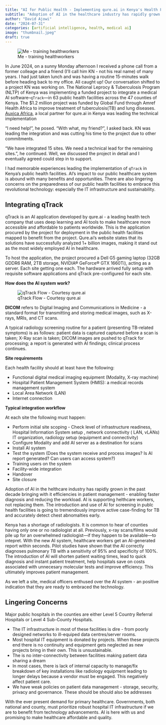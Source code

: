 ```yaml
---
title: "AI for Public Health - Implementing qure.ai in Kenya's Health Facilities"
subtitle: "Adoption of AI in the healthcare industry has rapidly grown in the past decade bringing with it efficiency in patient management - enabling faster diagnosis and reducing the workload. AI is supporting helthcare workers, not replacing them. "
author: "David Ajowi"
date: "2024-07-31"
categories: [artificial intelligence, health, medical ai]
image: "thumbnail.jpeg"
draft: true
---
```


![Me - training healthworkers](thumbnail.jpeg "Me - training healthworkers")

In June 2024, on a sunny Monday afternoon I received a phone call from a former colleage and a friend (I'll call him KN - not his real name)  of many years. I had just taken lunch and was having a routine 15-minutes walk before heading back to my office. All caught up! Our conversation shifted to a project KN was working on. The National Leprocy & Tuberculosis Program (NLTP) of Kenya was implementing a funded project to integrate a medical AI software--`qTrack`---in 63 public health facilities across the 47 counties of Kenya. The $1.2 million project was funded by Global Fund through Amref Health Africa to improve treatment of tuberculosis(TB) and lung diseases. [Auxica Africa](https://auxicaafrica.co.ke),  a local partner for qure.ai in Kenya was leading the technical implementation

"I need help!", he posed. "With what, my friend?", I asked back. KN was leading the integration and was cutting his time to the project due to other commitments.

"We have integrated 15 sites. We need a technical lead for the remaining sites.", he continued. Well, we discussed the project in detail and I eventually agreed could step in to support.

I had memorable experiences leading the implementation of `qTrack` in Kenya's public health facilities. AI's impact to our public healthcare system is abound with many benefits and opportunities. There are also lingering concerns on the preparedness of our public health facilities to embrace this revolutional technology: especially the IT infrastructure and sustainability.

## Integrating qTrack

qTrack is an AI application developed by qure.ai - a leading health tech company that uses deep learning and AI tools to make healthcare more accessible and affordable to patients worldwide. This is the application procured by the project for deployment in the public health facilities mapped to benefit from the project. Qure.ai's website states that its solutions have successfully analyzed 1+ billion images, making it stand out as the most widely employed AI in healthcare. 

To host the application, the project procured a Dell G5 gaming laptop (32GB GDDR6 RAM, 2TB storage, NVIDIA® GeForce® GTX 1660Ti), acting as a server. Each site getting one each. The hardware arrived fully setup with requisite software applications and qTrack pre-configured for each site.

**How does the AI system work?**

![qTrack Flow - Courtesy qure.ai](qtrack.png "qTrack Flow")

**DICOM** refers to Digital Imaging and Communications in Medicine - a standard format for transmitting and storing medical images, such as X-rays, MRIs, and CT scans.

A typical radiology screening routine for a patient (presenting TB-related symptoms) is as follows: patient data is captured captured before a scan is taken; X-Ray scan is taken; DICOM images are pushed to qTrack for processing; a report is generated with AI findings; clinical process continues.

**Site requirements**

Each health facility should at least have the following:

- Functional digital medical imaging equipment (Modality, X-ray machine)
- Hospital Patient Management System (HMIS): a medical records management system
- Local Area Network (LAN)
- Internet connection

**Typical integration workflow**

At each site the following must happen:

- Perform initial site scoping - Check level of infrastructure readiness, Hospital Information System setup , network connectivity ( LAN, vLANs) IT organization, radiology setup (equipment and connectivity)
- Configure Modality and add AI server as a destination for scans
- Install AI system 
- Test the system (Does the system receive and process images? Is AI report generated? Can users can access system?)
- Training users on the system
- Facility-wide integration
- Handover
- Site closure

Adoption of AI in the helthcare industry has rapidly grown in the past decade bringing with it efficiencies in patient management - enabling faster diagnosis and reducing the workload. AI is supporting helthcare workers, not replacing them. The introduction and use of AI for screening in publc health facilities is going to tremendously improve active case-finding for TB and accurately detect chest abnomalties early.

Kenya has a shortage of radiologists. It is common to hear of counties having only one or no radiologist at all. Previously, x-ray scans/films would pile up for an overwhelmed radiologist---if they happen to be available---to intepret.
With the new AI system, healthcare workers get an AI-generated report within seconds. Pilot studies have shown that the AI correctly diagnoses pulmonary TB with a sensitivity of 95% and specificity of 100%.  The introduction of AI will shorten patient waiting times, lead to quick diagnosis and instant patient treatment, help hospitals save on costs associated with unnecesary molecular tests and improve efficiency. This ultimately improves patient management.

As we left a site, medical officers enthused over the AI system - an positive indication that they are ready to embraced the technology.

## Lingering Concerns

Major public hospitals in the counties are either Level 5 Country Referral Hospitals or Level 4 Sub-County Hospitals.

- The IT infrastructure in most of these facilities is dire - from poorly designed networks to ill-equiped data centres/server rooms. 
- Most hospital IT equipment is donated by projects. When these projects end there is no continuity and equipment gets neglected as new projects bring in their own. This is unsustainable.
- The is no inter-connectivity between facilities making patient data sharing a dream
- In most cases, there is lack of internal capacity to manage/fix breakdown of key installations like radiology equipment leading to longer delays because a vendor must be engaged. This negatively affect patient care.
- We have weak policies on patient data management - storage, security, privacy and governance. These should be should also be addresses

With the ever present demand for primary healthcare. Governments, both national and county, must prioritize robust hospital IT infrastructure if we are to benefit from technology advancements. AI is here with us and promising to make healthcare affordable and quality.